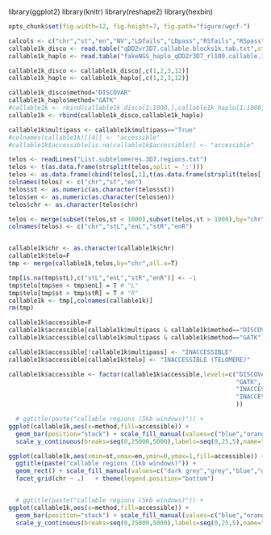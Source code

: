 library(ggplot2)
library(knitr)
library(reshape2)
library(hexbin)
```r
opts_chunk$set(fig.width=12, fig.height=7, fig.path="figure/wgcf-")

``` 

```r
calcols <- c("chr","st","en","NV","LDfails","LDpass","RSfails","RSpass","df","dn","Dpass","multipass")
callable1k_disco <- read.table("qDD2vr3D7.callable.blocks1k.tab.txt",stringsAsFactors = T,sep='\t',header=F,col.names = calcols)
callable1k_haplo <- read.table("fakeNGS_haplo_qDD2r3D7_rl100.callable.1k.txt",stringsAsFactors = T,sep='\t',header=F,col.names = calcols)

callable1k_disco <- callable1k_disco[,c(1,2,3,12)]
callable1k_haplo <- callable1k_haplo[,c(1,2,3,12)]

callable1k_disco$method="DISCOVAR"
callable1k_haplo$method="GATK"
#callable1k <- rbind(callable1k_disco[1:1000,],callable1k_haplo[1:1000,])
callable1k <- rbind(callable1k_disco,callable1k_haplo)

callable1k$multipass <- callable1k$multipass=="True"
#colnames(callable1k)[[4]] <- "accessible"
#callable1k$accessible[is.na(callable1k$accessible)] <- "accessible"

```

```r
telos <- readLines("List.subtelomeres.3D7.regions.txt")
telos <- t(as.data.frame(strsplit(telos,split = ':')))
telos <- as.data.frame(cbind(telos[,1],t(as.data.frame(strsplit(telos[,2],split = '-')))))
colnames(telos) <- c("chr","st","en")
telos$st <- as.numeric(as.character(telos$st))
telos$en <- as.numeric(as.character(telos$en))
telos$chr <- as.character(telos$chr)

telos <- merge(subset(telos,st < 1000),subset(telos,st > 1000),by="chr")
colnames(telos) <- c("chr","stL","enL","stR","enR")


callable1k$chr <- as.character(callable1k$chr)
callable1k$telo=F
tmp <- merge(callable1k,telos,by="chr",all.x=T)

tmp[is.na(tmp$stL),c("stL","enL","stR","enR")] <- -1
tmp$telo[tmp$en < tmp$enL] = T # "L"
tmp$telo[tmp$st > tmp$stR] = T # "R"
callable1k <- tmp[,colnames(callable1k)]
rm(tmp)
```

```r
callable1k$accessible=F
callable1k$accessible[callable1k$multipass & callable1k$method=="DISCOVAR"] <- "DISCOVAR"
callable1k$accessible[callable1k$multipass & callable1k$method=="GATK"] <- "GATK"

callable1k$accessible[!callable1k$multipass] <- "INACCESSIBLE"
callable1k$accessible[callable1k$telo] <- "INACCESSIBLE (TELOMERE)"

callable1k$accessible <- factor(callable1k$accessible,levels=c("DISCOVAR",
                                                               "GATK",
                                                               "INACCESSIBLE",
                                                               "INACCESSIBLE (TELOMERE)"
                                                               ))

``` 

```r

  # ggtitle(paste("callable regions (5kb windows)")) +
ggplot(callable1k,aes(x=method,fill=accessible)) + 
  geom_bar(position="stack") + scale_fill_manual(values=c("blue","orange","grey","#888888")) +
  scale_y_continuous(breaks=seq(0,25000,5000),labels=seq(0,25,5),name="Mb")

ggplot(callable1k,aes(xmin=st,xmax=en,ymin=0,ymax=1,fill=accessible)) + 
  ggtitle(paste("callable regions (1kb windows)")) +
  geom_rect() + scale_fill_manual(values=c("dark grey","grey","blue","orange"))+
  facet_grid(chr ~ .)   + theme(legend.position="bottom") 



```

```r

  # ggtitle(paste("callable regions (5kb windows)")) +
ggplot(callable1k,aes(x=method,fill=accessible)) + 
  geom_bar(position="stack") + scale_fill_manual(values=c("blue","orange","grey","#888888")) +
  scale_y_continuous(breaks=seq(0,25000,5000),labels=seq(0,25,5),name="Mb")

```
